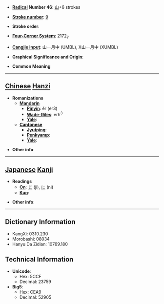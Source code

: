 * '''[[Wiktionary:Chinese radical index| Radical]] Number 46''': [[Wiktionary:Chinese radical index 山|山]]+6 strokes

* '''[[Wiktionary:Chinese total strokes index|Stroke number]]''': [[Wiktionary:Chinese total strokes index 9|9]]

* '''Stroke order''': 

* '''[[Wiktionary:Chinese four corner index|Four-Corner System]]''': 2172<sub>7</sub>

* '''[[Wiktionary:Chinese Cangjie index|Cangjie input]]''': 山一月中 (UMBL), X山一月中 (XUMBL)

* '''Graphical Significance and Origin''': 

* '''Common Meaning'''

----

== [[Chinese]] [[Hanzi]] ==

* '''Romanizations'''
** '''[[Mandarin]]'''
*** '''[[Pinyin]]''': ěr (er3)
*** '''[[Wade-Giles]]''': erh<sup>3</sup>
*** '''[[Yale]]''': 
** '''[[Cantonese]]'''
*** '''[[Jyutping]]''':
*** '''[[Penkyamp]]''': 
*** '''[[Yale]]''': 

* '''Other info''': 

----

== [[Japanese]] [[Kanji]] ==

* '''Readings'''
** '''[[On]]''': [[じ]] (ji), [[に]] (ni)
** '''[[Kun]]''': 

* '''Other info''':  

----

== Dictionary Information ==

* KangXi: 0310.230
* Morobashi: 08034
* Hanyu Da Zidian: 10769.180

== Technical Information ==

* '''Unicode''':
** Hex: 5CCF
** Decimal: 23759
* '''Big5''':
** Hex: CEA9
** Decimal: 52905